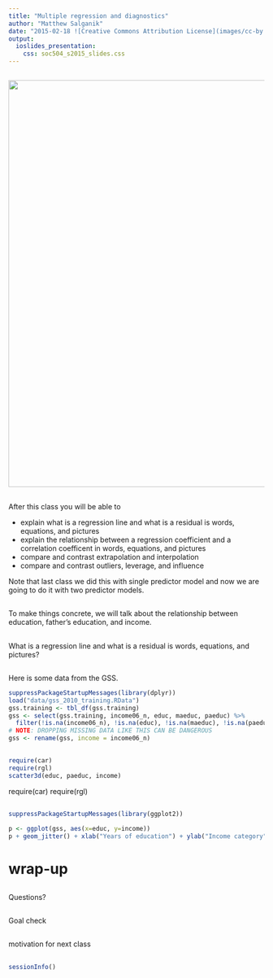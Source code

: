 ```yaml
---
title: "Multiple regression and diagnostics"
author: "Matthew Salganik"
date: "2015-02-18 ![Creative Commons Attribution License](images/cc-by.png)"
output: 
  ioslides_presentation:
    css: soc504_s2015_slides.css
---
```


##


<img src="images/data_workflow.png" width="800">

## 

After this class you will be able to 

- explain what is a regression line and what is a residual is words, equations, and pictures
- explain the relationship between a regression coefficient and a correlation coefficent in words, equations, and pictures
- compare and contrast extrapolation and interpolation
- compare and contrast outliers, leverage, and influence

Note that last class we did this with single predictor model and now we are going to do it with two predictor models.

##

To make things concrete, we will talk about the relationship between education, father's education, and income.

##

What is a regression line and what is a residual is words, equations, and pictures?

##

Here is some data from the GSS.

```r
suppressPackageStartupMessages(library(dplyr))
load("data/gss_2010_training.RData")
gss.training <- tbl_df(gss.training)
gss <- select(gss.training, income06_n, educ, maeduc, paeduc) %>%
  filter(!is.na(income06_n), !is.na(educ), !is.na(maeduc), !is.na(paeduc))
# NOTE: DROPPING MISSING DATA LIKE THIS CAN BE DANGEROUS
gss <- rename(gss, income = income06_n)
```

## 

```r
require(car)
require(rgl)
scatter3d(educ, paeduc, income)
```

require(car)
require(rgl)

## 

```r
suppressPackageStartupMessages(library(ggplot2))
```

```r
p <- ggplot(gss, aes(x=educ, y=income))
p + geom_jitter() + xlab("Years of education") + ylab("Income category") 
```


# wrap-up

## 

Questions?

## 

Goal check

## 

motivation for next class

##

##

```r
sessionInfo()
```
